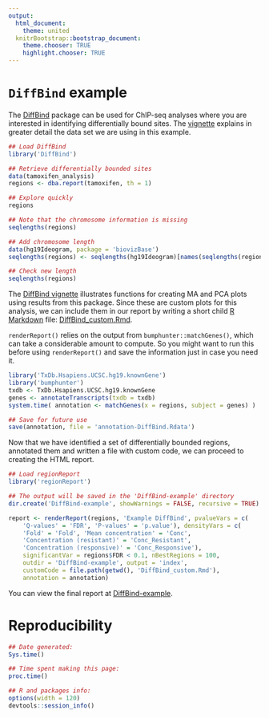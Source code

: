 ```yaml
---
output:
  html_document:
    theme: united
  knitrBootstrap::bootstrap_document:
    theme.chooser: TRUE
    highlight.chooser: TRUE
---
```


`DiffBind` example
==================

The [DiffBind](http://bioconductor.org/packages/release/bioc/html/DiffBind.html) package can be used for ChIP-seq analyses where you are interested in identifying differentially bound sites. The [vignette](http://bioconductor.org/packages/release/bioc/vignettes/DiffBind/inst/doc/DiffBind.pdf) explains in greater detail the data set we are using in this example.

```r
## Load DiffBind
library('DiffBind')

## Retrieve differentially bounded sites
data(tamoxifen_analysis)
regions <- dba.report(tamoxifen, th = 1)

## Explore quickly
regions

## Note that the chromosome information is missing
seqlengths(regions)

## Add chromosome length
data(hg19Ideogram, package = 'biovizBase')
seqlengths(regions) <- seqlengths(hg19Ideogram)[names(seqlengths(regions))]

## Check new length
seqlengths(regions)
```

The [DiffBind vignette](http://bioconductor.org/packages/release/bioc/vignettes/DiffBind/inst/doc/DiffBind.pdf) illustrates functions for creating MA and PCA plots using results from this package. Since these are custom plots for this analysis, we can include them in our report by writing a short child [R Markdown](http://rmarkdown.rstudio.com/) file: [DiffBind_custom.Rmd](/regionReportSupp/DiffBind_custom.Rmd).

`renderReport()` relies on the output from `bumphunter::matchGenes()`, which can take a considerable amount to compute. So you might want to run this before using `renderReport()` and save the information just in case you need it.

```r
library('TxDb.Hsapiens.UCSC.hg19.knownGene')
library('bumphunter')
txdb <- TxDb.Hsapiens.UCSC.hg19.knownGene
genes <- annotateTranscripts(txdb = txdb)
system.time( annotation <- matchGenes(x = regions, subject = genes) )

## Save for future use
save(annotation, file = 'annotation-DiffBind.Rdata')
```



Now that we have identified a set of differentially bounded regions, annotated them and written a file with custom code, we can proceed to creating the HTML report.

```r
## Load regionReport
library('regionReport')

## The output will be saved in the 'DiffBind-example' directory
dir.create('DiffBind-example', showWarnings = FALSE, recursive = TRUE)

report <- renderReport(regions, 'Example DiffBind', pvalueVars = c(
    'Q-values' = 'FDR', 'P-values' = 'p.value'), densityVars = c(
    'Fold' = 'Fold', 'Mean concentration' = 'Conc', 
    'Concentration (resistant)' = 'Conc_Resistant', 
    'Concentration (responsive)' = 'Conc_Responsive'), 
    significantVar = regions$FDR < 0.1, nBestRegions = 100,
    outdir = 'DiffBind-example', output = 'index',
    customCode = file.path(getwd(), 'DiffBind_custom.Rmd'), 
    annotation = annotation)
```

You can view the final report at [DiffBind-example](/regionReportSupp/DiffBind-example/index.html).

# Reproducibility

```r
## Date generated:
Sys.time()

## Time spent making this page:
proc.time()

## R and packages info:
options(width = 120)
devtools::session_info()
```


